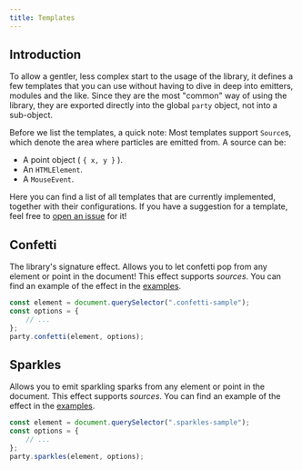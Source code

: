 ```yaml
---
title: Templates
---
```



## Introduction

To allow a gentler, less complex start to the usage of the library, it defines a few templates that you can use without having to dive in deep into emitters, modules and the like. Since they are the most "common" way of using the library, they are exported directly into the global `party` object, not into a sub-object.

Before we list the templates, a quick note: Most templates support `Source`s, which denote the area where particles are emitted from. A source can be:

-   A point object ( `{ x, y }` ).
-   An `HTMLElement`.
-   A `MouseEvent`.

Here you can find a list of all templates that are currently implemented, together with their configurations. If you have a suggestion for a template, feel free to [open an issue](https://github.com/yiliansource/party-js/issues/new) for it!

## Confetti

The library's signature effect. Allows you to let confetti pop from any element or point in the document! This effect supports _sources_. You can find an example of the effect in the [examples](/docs/examples/simple#confetti).

```js
const element = document.querySelector(".confetti-sample");
const options = {
    // ...
};
party.confetti(element, options);
```

<Accordion icon="/img/settings.svg" title="Configuration" expanded={true}>
    <FieldList>
        <FieldItem
            name="count"
            type="Variation<number>"
            defaultValue="range(20, 40)"
            description="The amount of confetti particles that should be emitted."
        />
        <FieldItem
            name="spread"
            type="Variation<number>"
            defaultValue="40"
            description="The amount of spread that is applied to the emission angle. Note that the default angle points upwards."
        />
        <FieldItem
            name="speed"
            type="Variation<number>"
            defaultValue="range(300, 600)"
            description="The initial speed that the confetti particles are emitted with."
        />
        <FieldItem
            name="size"
            type="Variation<number>"
            defaultValue="skew(1, 0.2)"
            description="The initial size that the confetti particles are emitted with."
        />
        <FieldItem
            name="rotation"
            type="Variation<Vector>"
            defaultValue="() => random.randomUnitVector().scale(180)"
            description="The initial rotation that the confetti particles are emitted with."
        />
        <FieldItem
            name="colour"
            type="Variation<Colour>"
            defaultValue="() => Colour.fromHsl(random.randomRange(0, 360), 100, 70)"
            description="The initial colour that particles are emitted with."
        />
        <FieldItem
            name="rotationOverLifetime"
            type="ParticleModifier<Vector>"
            defaultValue="(p) => Math.min(1, (p.initialLifetime - p.lifetime) * 3)"
            description="The rotation that is applied to the confetti particles over their lifetime."
        />
        <FieldItem
            name="sizeOverLifetime"
            type="ParticleModifier<number>"
            defaultValue="(p) => new Vector(140, 200, 260).scale(p.initialLifetime - p.lifetime)"
            description="The size that is applied to the confetti particles over their lifetime."
        />
        <FieldItem
            name="shapes"
            type="Variation<string | HTMLElement>"
            defaultValue='["square", "circle"]'
            description="The confetti shapes that should be emitted."
        />
    </FieldList>
</Accordion>

## Sparkles

Allows you to emit sparkling sparks from any element or point in the document. This effect supports _sources_. You can find an example of the effect in the [examples](/docs/examples/simple#sparkles).

```js
const element = document.querySelector(".sparkles-sample");
const options = {
    // ...
};
party.sparkles(element, options);
```

<Accordion icon="/img/settings.svg" title="Configuration" expanded={true}>
    <FieldList>
        <FieldItem
            name="count"
            type="Variation<number>"
            defaultValue="range(10, 20)"
            description="The amount of sparkles that should be emitted."
        />
        <FieldItem
            name="speed"
            type="Variation<number>"
            defaultValue="range(100, 200)"
            description="The speed at which the sparkles should be emitted at (in every direction)."
        />
        <FieldItem
            name="size"
            type="Variation<number>"
            defaultValue="range(0.5, 1.5)"
            description="The initial size that emitted sparkles should have."
        />
        <FieldItem
            name="rotation"
            type="Variation<Vector>"
            defaultValue="() => new Vector(0, 0, random.randomRange(0, 360))"
            description="The initial rotation that sparkles should be emitted with. Note that the default only affects the z-axis."
        />
        <FieldItem
            name="colour"
            type="Variation<Colour>"
            defaultValue="Colour.fromHsl(50, 100, random.randomRange(55, 85))"
            description="The initial colour that sparkles should be emitted with. By default a gold-ish colour."
        />
        <FieldItem
            name="rotationOverLifetime"
            type="ParticleModifier<Vector>"
            defaultValue="(p) => new Vector(0, 0, 200).scale(p.initialLifetime - p.lifetime)"
            description="The rotation that is applied to the sparkles over their lifetime."
        />
        <FieldItem
            name="sizeOverLifetime"
            type="ParticleModifier<number>"
            defaultValue="new NumericSpline({ time: 0, value: 0 }, { time: 0.3, value: 1 }, { time: 0.7, value: 1 }, { time: 1, value: 0 })"
            description="The size that is applied to the sparkles over their lifetime."
        />
    </FieldList>
</Accordion>
